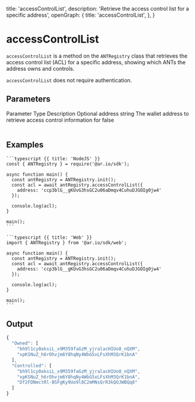 
  title: 'accessControlList',
  description: 'Retrieve the access control list for a specific address',
  openGraph: {
    title: 'accessControlList',
  },
}


# accessControlList

`accessControlList` is a method on the `ANTRegistry` class that retrieves the access control list (ACL) for a specific address, showing which ANTs the address owns and controls.

`accessControlList` does not require authentication.

## Parameters

<Table>
  <Table.Head>
    <Table.Row>
      <Table.Header>Parameter</Table.Header>
      <Table.Header>Type</Table.Header>
      <Table.Header>Description</Table.Header>
      <Table.Header>Optional</Table.Header>
    </Table.Row>
  </Table.Head>
  <Table.Body>
    <Table.Row>
      <Table.Cell className="font-semibold">address</Table.Cell>
      <Table.Cell>string</Table.Cell>
      <Table.Cell>
        The wallet address to retrieve access control information for
      </Table.Cell>
      <Table.Cell>false</Table.Cell>
    </Table.Row>
  </Table.Body>
</Table>

## Examples

<CodeGroup title="accessControlList">

    ```typescript {{ title: 'NodeJS' }}
    const { ANTRegistry } = require('@ar.io/sdk');

    async function main() {
      const antRegistry = ANTRegistry.init();
      const acl = await antRegistry.accessControlList({
        address: 'ccp3blG__gKUvG3hsGC2u06aDmqv4CuhuDJGOIg0jw4'
      });

      console.log(acl);
    }

    main();
    ```

    ```typescript {{ title: 'Web' }}
    import { ANTRegistry } from '@ar.io/sdk/web';

    async function main() {
      const antRegistry = ANTRegistry.init();
      const acl = await antRegistry.accessControlList({
        address: 'ccp3blG__gKUvG3hsGC2u06aDmqv4CuhuDJGOIg0jw4'
      });

      console.log(acl);
    }

    main();
    ```

</CodeGroup>

## Output

```js
{
  "Owned": [
    "bh9l1cy0aksiL_x9M359faGzM_yjralacHIUo8_nQXM",
    "xpKSNuZ_h6rOhvjm6Y8hqNy4WbG5xLFsXhM3QrK1bnA"
  ],
  "Controlled": [
    "bh9l1cy0aksiL_x9M359faGzM_yjralacHIUo8_nQXM",
    "xpKSNuZ_h6rOhvjm6Y8hqNy4WbG5xLFsXhM3QrK1bnA",
    "Df2FDNmctRl-BSFgKy9Uo9l8C2mMNsQrR3kQOJWBQq8"
  ]
}
```
